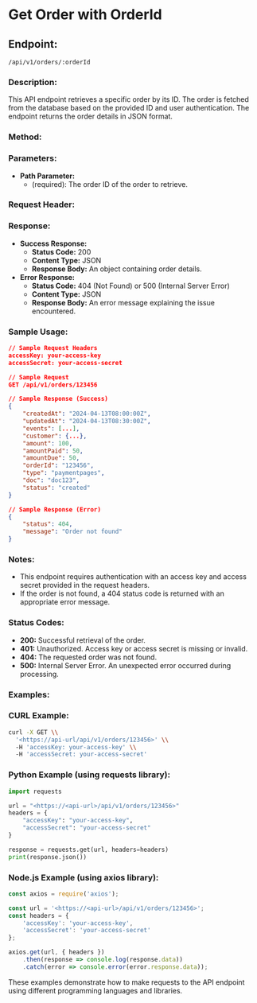 # Get Order with OrderId

## Endpoint:

```
/api/v1/orders/:orderId
```

### Description:

This API endpoint retrieves a specific order by its ID. The order is fetched from the database based on the provided ID and user authentication. The endpoint returns the order details in JSON format.

### Method:

<GETBadge/>

### Parameters:

- **Path Parameter:**
    - <Highlight text="orderId"/> (required): The order ID of the order to retrieve.

### Request Header:

<AccessKeyAndSec/>

### Response:

- **Success Response:**
    - **Status Code:** 200
    - **Content Type:** JSON
    - **Response Body:** An object containing order details.
- **Error Response:**
    - **Status Code:** 404 (Not Found) or 500 (Internal Server Error)
    - **Content Type:** JSON
    - **Response Body:** An error message explaining the issue encountered.

### Sample Usage:

```json
// Sample Request Headers
accessKey: your-access-key
accessSecret: your-access-secret

// Sample Request
GET /api/v1/orders/123456

```

```json
// Sample Response (Success)
{
    "createdAt": "2024-04-13T08:00:00Z",
    "updatedAt": "2024-04-13T08:30:00Z",
    "events": [...],
    "customer": {...},
    "amount": 100,
    "amountPaid": 50,
    "amountDue": 50,
    "orderId": "123456",
    "type": "paymentpages",
    "doc": "doc123",
    "status": "created"
}

// Sample Response (Error)
{
    "status": 404,
    "message": "Order not found"
}

```

### Notes:

- This endpoint requires authentication with an access key and access secret provided in the request headers.
- If the order is not found, a 404 status code is returned with an appropriate error message.

### Status Codes:

- **200:** Successful retrieval of the order.
- **401:** Unauthorized. Access key or access secret is missing or invalid.
- **404:** The requested order was not found.
- **500:** Internal Server Error. An unexpected error occurred during processing.

### Examples:

### CURL Example:

```bash
curl -X GET \\
  '<https://api-url/api/v1/orders/123456>' \\
  -H 'accessKey: your-access-key' \\
  -H 'accessSecret: your-access-secret'

```

### Python Example (using requests library):

```python
import requests

url = "<https://<api-url>/api/v1/orders/123456>"
headers = {
    "accessKey": "your-access-key",
    "accessSecret": "your-access-secret"
}

response = requests.get(url, headers=headers)
print(response.json())

```

### Node.js Example (using axios library):

```jsx
const axios = require('axios');

const url = '<https://<api-url>/api/v1/orders/123456>';
const headers = {
    'accessKey': 'your-access-key',
    'accessSecret': 'your-access-secret'
};

axios.get(url, { headers })
    .then(response => console.log(response.data))
    .catch(error => console.error(error.response.data));

```

These examples demonstrate how to make requests to the API endpoint using different programming languages and libraries.